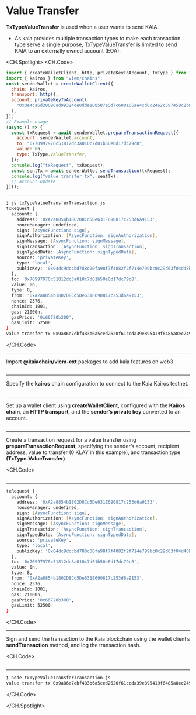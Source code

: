 # Value Transfer


<Editor
  module='/src/pages/viem-ext/basic-transaction/ValueTransfer.tsx'
  route={RoutePath.ViemExt_Value_Transfer}
/>

**TxTypeValueTransfer** is used when a user wants to send KAIA.

- As kaia provides multiple transaction types to make each transaction type serve a single purpose, TxTypeValueTransfer is limited to send KAIA to an externally owned account (EOA).

<CH.Spotlight>
<CH.Code>

```js txTypeValueTransferTransaction.js
import { createWalletClient, http, privateKeyToAccount, TxType } from "@kaiachain/viem-ext";
import { kairos } from "viem/chains";
const senderWallet = createWalletClient({
  chain: kairos,
  transport: http(),
  account: privateKeyToAccount(
    "0x0e4ca6d38096ad99324de0dde108587e5d7c600165ae4cd6c2462c597458c2b8"
  ),
});
// Example usage
(async () => {
  const txRequest = await senderWallet.prepareTransactionRequest({
    account: senderWallet.account,
    to: "0x70997970c51812dc3a010c7d01b50e0d17dc79c8",
    value: 0n,
    type: TxType.ValueTransfer,
  });
  console.log("txRequest", txRequest);
  const sentTx = await senderWallet.sendTransaction(txRequest);
  console.log("value transfer tx", sentTx);
  // account update
})();

```

---

```zsh output
❯ js txTypeValueTransferTransaction.js
txRequest {
  account: {
    address: '0xA2a8854b1802D8Cd5De631E690817c253d6a9153',
    nonceManager: undefined,
    sign: [AsyncFunction: sign],
    signAuthorization: [AsyncFunction: signAuthorization],
    signMessage: [AsyncFunction: signMessage],
    signTransaction: [AsyncFunction: signTransaction],
    signTypedData: [AsyncFunction: signTypedData],
    source: 'privateKey',
    type: 'local',
    publicKey: '0x04dc9dccbd788c00fa98f7f4082f2f714e799bc0c29d63f04d48b54fe6250453cdaf06ca34ae8714cf3dae06bacdb78c7c2d4054bd38961d40853cd5f15955da79'   
  },
  to: '0x70997970c51812dc3a010c7d01b50e0d17dc79c8',
  value: 0n,
  type: 8,
  from: '0xA2a8854b1802D8Cd5De631E690817c253d6a9153',
  nonce: 2376,
  chainId: 1001,
  gas: 21000n,
  gasPrice: '0x66720b300',
  gasLimit: 52500
}
value transfer tx 0x9a86e7ebf483b6a5ced2620f61ccda39e895419f6485a8ec2499d1104fd12314

```

</CH.Code>

---

Import **@kaiachain/viem-ext** packages to add kaia features on web3

```js txTypeValueTransferTransaction.js focus=1

```

---

Specify the **kairos** chain configuration to connect to the Kaia Kairos testnet.

```js txTypeValueTransferTransaction.js focus=2

```

---

Set up a wallet client using **createWalletClient**, configured with the **Kairos chain**, an **HTTP transport**, and the **sender’s private key** converted to an account.

```js txTypeValueTransferTransaction.js focus=3:9

```

---

Create a transaction request for a value transfer using **prepareTransactionRequest**, specifying the sender’s account, recipient address, value to transfer (0 KLAY in this example), and transaction type **(TxType.ValueTransfer)**.

<CH.Code>
```js txTypeValueTransferTransaction.js focus=12:18

```
---

```zsh output
txRequest {
  account: {
    address: '0xA2a8854b1802D8Cd5De631E690817c253d6a9153',
    nonceManager: undefined,
    sign: [AsyncFunction: sign],
    signAuthorization: [AsyncFunction: signAuthorization],
    signMessage: [AsyncFunction: signMessage],
    signTransaction: [AsyncFunction: signTransaction],
    signTypedData: [AsyncFunction: signTypedData],
    source: 'privateKey',
    type: 'local',
    publicKey: '0x04dc9dccbd788c00fa98f7f4082f2f714e799bc0c29d63f04d48b54fe6250453cdaf06ca34ae8714cf3dae06bacdb78c7c2d4054bd38961d40853cd5f15955da79'   
  },
  to: '0x70997970c51812dc3a010c7d01b50e0d17dc79c8',
  value: 0n,
  type: 8,
  from: '0xA2a8854b1802D8Cd5De631E690817c253d6a9153',
  nonce: 2376,
  chainId: 1001,
  gas: 21000n,
  gasPrice: '0x66720b300',
  gasLimit: 52500
}
```

</CH.Code>

---

Sign and send the transaction to the Kaia blockchain using the wallet client’s **sendTransaction** method, and log the transaction hash.

<CH.Code>
```js txTypeValueTransferTransaction.js focus=19:20

````

---

```zsh output
❯ node txTypeValueTransferTransaction.js
value transfer tx 0x9a86e7ebf483b6a5ced2620f61ccda39e895419f6485a8ec2499d1104fd12314
````

</CH.Code>

</CH.Spotlight>
